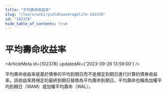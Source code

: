 ```yaml
---
title: "平均壽命收益率"
slug: "/learn/wiki/yieldtoaveragelife-102378"
id: "102378"
hide_table_of_contents: true
---
```



# 平均壽命收益率

<ArticleMeta id={102378} updatedAt={'2023-09-26 13:59:00'} />
<div className='border-solid border-b border-t-0 my-4 border-[var(--ifm-color-gray-300)]' />

平均壽命收益率是基於債券的平均到期日而不是規定到期日進行計算的債券收益率。該收益率將規定的最終到期日替換為平均壽命到期日。平均壽命也稱為加權平均到期日（WAM）或加權平均壽命（WAL）。
